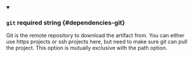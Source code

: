 
<details className="config-field" data-expandable="false" open>
<summary>

### `git` <span className="config-field-required" data-required="false">required</span> <span className="config-field-type">string</span> <span className="config-field-default"></span> <span className="config-field-enum"></span> {#dependencies-git}

Git is the remote repository to download the artifact from. You can either use https projects or ssh projects here, but need to make sure git can pull the project. This option is mutually exclusive with the path option.

</summary>



</details>
